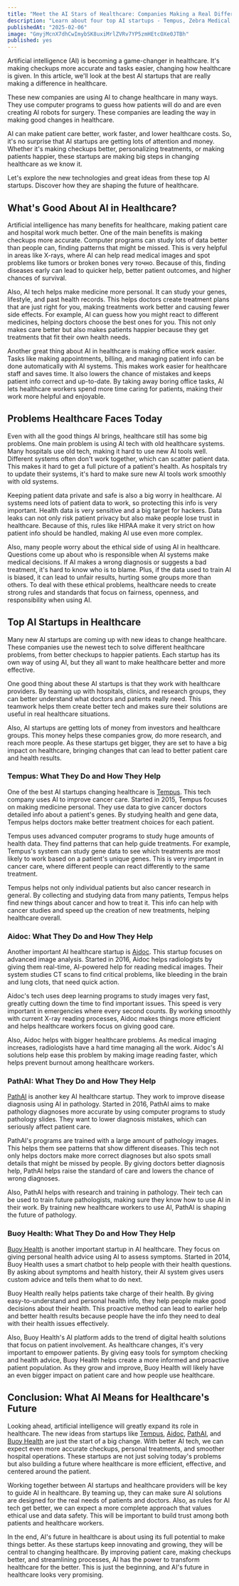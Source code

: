 ```yaml
---
title: "Meet the AI Stars of Healthcare: Companies Making a Real Difference"
description: "Learn about four top AI startups - Tempus, Zebra Medical Vision, Aidoc, PathAI, and Buoy Health - changing healthcare with new tech. From making medicine personal to reading medical images, these companies use AI to help patients and improve healthcare."
publishedAt: "2025-02-06"
image: "GmyjMcnX7dhCwImybSK8uxiMrlZVRv7YP5zmHEtcOXe0JTBh"
published: yes
---
```


Artificial intelligence (AI) is becoming a game-changer in healthcare. It's making checkups more accurate and tasks easier, changing how healthcare is given. In this article, we'll look at the best AI startups that are really making a difference in healthcare.

These new companies are using AI to change healthcare in many ways. They use computer programs to guess how patients will do and are even creating AI robots for surgery. These companies are leading the way in making good changes in healthcare.

AI can make patient care better, work faster, and lower healthcare costs. So, it's no surprise that AI startups are getting lots of attention and money. Whether it's making checkups better, personalizing treatments, or making patients happier, these startups are making big steps in changing healthcare as we know it.

Let's explore the new technologies and great ideas from these top AI startups. Discover how they are shaping the future of healthcare.

## What's Good About AI in Healthcare?

Artificial intelligence has many benefits for healthcare, making patient care and hospital work much better. One of the main benefits is making checkups more accurate. Computer programs can study lots of data better than people can, finding patterns that might be missed. This is very helpful in areas like X-rays, where AI can help read medical images and spot problems like tumors or broken bones very точно. Because of this, finding diseases early can lead to quicker help, better patient outcomes, and higher chances of survival.

Also, AI tech helps make medicine more personal. It can study your genes, lifestyle, and past health records. This helps doctors create treatment plans that are just right for you, making treatments work better and causing fewer side effects. For example, AI can guess how you might react to different medicines, helping doctors choose the best ones for you. This not only makes care better but also makes patients happier because they get treatments that fit their own health needs.

Another great thing about AI in healthcare is making office work easier. Tasks like making appointments, billing, and managing patient info can be done automatically with AI systems. This makes work easier for healthcare staff and saves time. It also lowers the chance of mistakes and keeps patient info correct and up-to-date. By taking away boring office tasks, AI lets healthcare workers spend more time caring for patients, making their work more helpful and enjoyable.

## Problems Healthcare Faces Today

Even with all the good things AI brings, healthcare still has some big problems. One main problem is using AI tech with old healthcare systems. Many hospitals use old tech, making it hard to use new AI tools well. Different systems often don't work together, which can scatter patient data. This makes it hard to get a full picture of a patient's health. As hospitals try to update their systems, it's hard to make sure new AI tools work smoothly with old systems.

Keeping patient data private and safe is also a big worry in healthcare. AI systems need lots of patient data to work, so protecting this info is very important. Health data is very sensitive and a big target for hackers. Data leaks can not only risk patient privacy but also make people lose trust in healthcare. Because of this, rules like HIPAA make it very strict on how patient info should be handled, making AI use even more complex.

Also, many people worry about the ethical side of using AI in healthcare. Questions come up about who is responsible when AI systems make medical decisions. If AI makes a wrong diagnosis or suggests a bad treatment, it's hard to know who is to blame. Plus, if the data used to train AI is biased, it can lead to unfair results, hurting some groups more than others. To deal with these ethical problems, healthcare needs to create strong rules and standards that focus on fairness, openness, and responsibility when using AI.

## Top AI Startups in Healthcare

Many new AI startups are coming up with new ideas to change healthcare. These companies use the newest tech to solve different healthcare problems, from better checkups to happier patients. Each startup has its own way of using AI, but they all want to make healthcare better and more effective.

One good thing about these AI startups is that they work with healthcare providers. By teaming up with hospitals, clinics, and research groups, they can better understand what doctors and patients really need. This teamwork helps them create better tech and makes sure their solutions are useful in real healthcare situations.

Also, AI startups are getting lots of money from investors and healthcare groups. This money helps these companies grow, do more research, and reach more people. As these startups get bigger, they are set to have a big impact on healthcare, bringing changes that can lead to better patient care and health results.

### Tempus: What They Do and How They Help

One of the best AI startups changing healthcare is [Tempus](https://www.aiforhealthcarehub.com/companies/tempus). This tech company uses AI to improve cancer care. Started in 2015, Tempus focuses on making medicine personal. They use data to give cancer doctors detailed info about a patient's genes. By studying health and gene data, Tempus helps doctors make better treatment choices for each patient.

Tempus uses advanced computer programs to study huge amounts of health data. They find patterns that can help guide treatments. For example, Tempus's system can study gene data to see which treatments are most likely to work based on a patient's unique genes. This is very important in cancer care, where different people can react differently to the same treatment.

Tempus helps not only individual patients but also cancer research in general. By collecting and studying data from many patients, Tempus helps find new things about cancer and how to treat it. This info can help with cancer studies and speed up the creation of new treatments, helping healthcare overall.

### Aidoc: What They Do and How They Help

Another important AI healthcare startup is [Aidoc](https://www.aiforhealthcarehub.com/companies/aidoc). This startup focuses on advanced image analysis. Started in 2016, Aidoc helps radiologists by giving them real-time, AI-powered help for reading medical images. Their system studies CT scans to find critical problems, like bleeding in the brain and lung clots, that need quick action.

Aidoc's tech uses deep learning programs to study images very fast, greatly cutting down the time to find important issues. This speed is very important in emergencies where every second counts. By working smoothly with current X-ray reading processes, Aidoc makes things more efficient and helps healthcare workers focus on giving good care.

Also, Aidoc helps with bigger healthcare problems. As medical imaging increases, radiologists have a hard time managing all the work. Aidoc's AI solutions help ease this problem by making image reading faster, which helps prevent burnout among healthcare workers.

### PathAI: What They Do and How They Help

[PathAI](https://www.aiforhealthcarehub.com/companies/pathai) is another key AI healthcare startup. They work to improve disease diagnosis using AI in pathology. Started in 2016, PathAI aims to make pathology diagnoses more accurate by using computer programs to study pathology slides. They want to lower diagnosis mistakes, which can seriously affect patient care.

PathAI's programs are trained with a large amount of pathology images. This helps them see patterns that show different diseases. This tech not only helps doctors make more correct diagnoses but also spots small details that might be missed by people. By giving doctors better diagnosis help, PathAI helps raise the standard of care and lowers the chance of wrong diagnoses.

Also, PathAI helps with research and training in pathology. Their tech can be used to train future pathologists, making sure they know how to use AI in their work. By training new healthcare workers to use AI, PathAI is shaping the future of pathology.

### Buoy Health: What They Do and How They Help

[Buoy Health](https://www.aiforhealthcarehub.com/companies/buoy-health) is another important startup in AI healthcare. They focus on giving personal health advice using AI to assess symptoms. Started in 2014, Buoy Health uses a smart chatbot to help people with their health questions. By asking about symptoms and health history, their AI system gives users custom advice and tells them what to do next.

Buoy Health really helps patients take charge of their health. By giving easy-to-understand and personal health info, they help people make good decisions about their health. This proactive method can lead to earlier help and better health results because people have the info they need to deal with their health issues effectively.

Also, Buoy Health's AI platform adds to the trend of digital health solutions that focus on patient involvement. As healthcare changes, it's very important to empower patients. By giving easy tools for symptom checking and health advice, Buoy Health helps create a more informed and proactive patient population. As they grow and improve, Buoy Health will likely have an even bigger impact on patient care and how people use healthcare.

## Conclusion: What AI Means for Healthcare's Future

Looking ahead, artificial intelligence will greatly expand its role in healthcare. The new ideas from startups like [Tempus](https://www.aiforhealthcarehub.com/companies/tempus), [Aidoc](https://www.aiforhealthcarehub.com/companies/aidoc), [PathAI](https://www.aiforhealthcarehub.com/companies/pathai), and [Buoy Health](https://www.aiforhealthcarehub.com/companies/buoy-health) are just the start of a big change. With better AI tech, we can expect even more accurate checkups, personal treatments, and smoother hospital operations. These startups are not just solving today's problems but also building a future where healthcare is more efficient, effective, and centered around the patient.

Working together between AI startups and healthcare providers will be key to guide AI in healthcare. By teaming up, they can make sure AI solutions are designed for the real needs of patients and doctors. Also, as rules for AI tech get better, we can expect a more complete approach that values ethical use and data safety. This will be important to build trust among both patients and healthcare workers.

In the end, AI's future in healthcare is about using its full potential to make things better. As these startups keep innovating and growing, they will be central to changing healthcare. By improving patient care, making checkups better, and streamlining processes, AI has the power to transform healthcare for the better. This is just the beginning, and AI's future in healthcare looks very promising.

